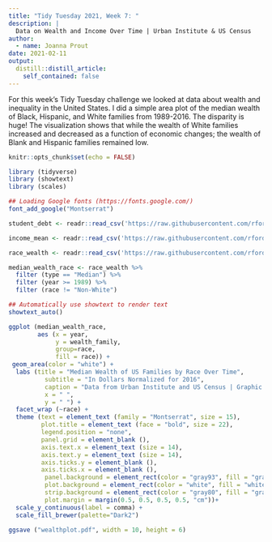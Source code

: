 ```yaml
---
title: "Tidy Tuesday 2021, Week 7: "
description: |
  Data on Wealth and Income Over Time | Urban Institute & US Census
author:
  - name: Joanna Prout
date: 2021-02-11
output:
  distill::distill_article:
    self_contained: false
---
```


For this week's Tidy Tuesday challenge we looked at data about wealth and inequality in the United States.  I did a simple area plot of the median wealth of Black, Hispanic, and White families from 1989-2016.  The disparity is huge! The visualization shows that while the wealth of White families increased and decreased as a function of economic changes; the wealth of Blank and Hispanic families remained low.

```r
knitr::opts_chunk$set(echo = FALSE)

library (tidyverse)
library (showtext)
library (scales)

## Loading Google fonts (https://fonts.google.com/)
font_add_google("Montserrat")

student_debt <- readr::read_csv('https://raw.githubusercontent.com/rfordatascience/tidytuesday/master/data/2021/2021-02-09/student_debt.csv')

income_mean <- readr::read_csv('https://raw.githubusercontent.com/rfordatascience/tidytuesday/master/data/2021/2021-02-09/income_mean.csv')

race_wealth <- readr::read_csv('https://raw.githubusercontent.com/rfordatascience/tidytuesday/master/data/2021/2021-02-09/race_wealth.csv')
```



```r
median_wealth_race <- race_wealth %>% 
  filter (type == "Median") %>%
  filter (year >= 1989) %>%
  filter (race != "Non-White")

## Automatically use showtext to render text
showtext_auto()

ggplot (median_wealth_race, 
        aes (x = year, 
             y = wealth_family, 
             group=race, 
             fill = race)) + 
 geom_area(color = "white") +
  labs (title = "Median Wealth of US Families by Race Over Time",
          subtitle = "In Dollars Normalized for 2016",
          caption = "Data from Urban Institute and US Census | Graphic by @joieprout",
          x = " ",
          y = " ") +
  facet_wrap (~race) +
  theme (text = element_text (family = "Montserrat", size = 15),
         plot.title = element_text (face = "bold", size = 22),
         legend.position = "none",
         panel.grid = element_blank (),
         axis.text.x = element_text (size = 14),
         axis.text.y = element_text (size = 14),
         axis.ticks.y = element_blank (),
         axis.ticks.x = element_blank (),
          panel.background = element_rect(color = "gray93", fill = "gray93"),
          plot.background = element_rect(color = "white", fill = "white"),
          strip.background = element_rect(color = "gray80", fill = "gray80"),    
          plot.margin = margin(0.5, 0.5, 0.5, 0.5, "cm"))+
  scale_y_continuous(label = comma) +
  scale_fill_brewer(palette="Dark2")

ggsave ("wealthplot.pdf", width = 10, height = 6)
```


